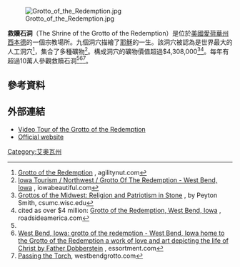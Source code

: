 [[Image:Grotto_of_the_Redemption.jpg|thumb]]

'''救贖石洞'''（The Shrine of the Grotto of the Redemption）是位於[[美國|美國]][[愛荷華州|愛荷華州]][[西本德_(艾奥瓦州)|西本德]]的一個宗教場所。九個洞穴描繪了[[耶穌|耶穌]]的一生。該洞穴被認為是世界最大的人工洞穴<ref name="agilitynut">[http://www.agilitynut.com/h/redemption.html Grotto of the Redemption] {{Webarchive|url=https://web.archive.org/web/20130605151218/http://www.agilitynut.com/h/redemption.html |date=2013-06-05 }}, agilitynut.com</ref>，集合了多種礦物<ref name="iowabeautiful">[http://www.iowabeautiful.com/northwest-iowa-tourism/131-grotto-redemption-west-bend-iowa.html Iowa Tourism / Northwest / Grotto Of The Redemption - West Bend, Iowa] {{Wayback|url=http://www.iowabeautiful.com/northwest-iowa-tourism/131-grotto-redemption-west-bend-iowa.html |date=20210412010711 }}, iowabeautiful.com</ref>。構成洞穴的礦物價值超過$4,308,000<ref name="csumc">[http://csumc.wisc.edu/newsletter/grottos.htm Grottos of the Midwest: Religion and Patriotism in Stone] {{webarchive|url=https://web.archive.org/web/20081007203155/http://csumc.wisc.edu/newsletter/grottos.htm |date=2008-10-07 }}, by Peyton Smith, csumc.wisc.edu</ref><ref>cited as over $4 million: [http://www.roadsideamerica.com/story/2083 Grotto of the Redemption, West Bend, Iowa] {{Wayback|url=http://www.roadsideamerica.com/story/2083 |date=20210811035506 }}, roadsideamerica.com</ref>。每年有超過10萬人參觀救贖石洞<ref name="iowabeautiful"/><ref>[http://www.essortment.com/all/westbendiowa_rswy.htm West Bend, Iowa: grotto of the redemption - West Bend, Iowa home to the Grotto of the Redemption a work of love and art depicting the life of Christ by Father Dobberstein] {{webarchive|url=https://web.archive.org/web/20160303210524/http://www.essortment.com/all/westbendiowa_rswy.htm |date=2016-03-03 }}, essortment.com</ref><ref>[http://www.westbendgrotto.com/history/passing_the_torch.htm Passing the Torch]{{webarchive|url=https://web.archive.org/web/20090216021321/http://westbendgrotto.com/history/passing_the_torch.htm |date=2009-02-16 }}, westbendgrotto.com</ref>。
==參考資料==
<references/>
==外部連結==
{{commons category}}
* [https://www.youtube.com/watch?v=RlrMYQ6z-Yk Video Tour of the Grotto of the Redemption] {{Wayback|url=https://www.youtube.com/watch?v=RlrMYQ6z-Yk |date=20210412010708 }}
* [http://www.westbendgrotto.com/ Official website] {{Wayback|url=http://www.westbendgrotto.com/ |date=20211125070957 }}
[[Category:艾奥瓦州|Category:艾奥瓦州]]